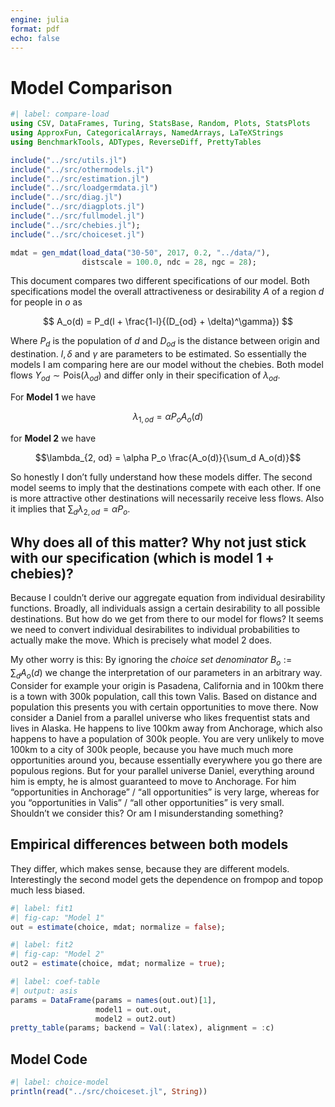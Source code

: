 ```yaml
---
engine: julia
format: pdf
echo: false
---
```


# Model Comparison

```julia
#| label: compare-load
using CSV, DataFrames, Turing, StatsBase, Random, Plots, StatsPlots
using ApproxFun, CategoricalArrays, NamedArrays, LaTeXStrings
using BenchmarkTools, ADTypes, ReverseDiff, PrettyTables

include("../src/utils.jl")
include("../src/othermodels.jl")
include("../src/estimation.jl")
include("../src/loadgermdata.jl")
include("../src/diag.jl")
include("../src/diagplots.jl")
include("../src/fullmodel.jl")
include("../src/chebies.jl");
include("../src/choiceset.jl")

mdat = gen_mdat(load_data("30-50", 2017, 0.2, "../data/"),
                distscale = 100.0, ndc = 28, ngc = 28);

```

This document compares two different specifications of our model. Both
specifications model the overall attractiveness or desirability $A$ of
a region $d$ for people in $o$ as

$$
A_o(d) = P_d(l + \frac{1-l}{(D_{od} + \delta)^\gamma})
$$

Where $P_d$ is the population of $d$ and $D_{od}$ is the distance
between origin and destination. $l, \delta$ and $\gamma$ are
parameters to be estimated. So essentially the models I am comparing
here are our model without the chebies. Both model flows $Y_{od} \sim
\text{Pois}(\lambda_{od})$ and differ only in their specification of
$\lambda_{od}$.

For **Model 1** we have 

$$\lambda_{1, od} = \alpha P_o A_o(d)$$ 

for **Model 2** we have 

$$\lambda_{2, od} = \alpha P_o \frac{A_o(d)}{\sum_d A_o(d)}$$

So honestly I don't fully understand how these models differ. The
second model seems to imply that the destinations compete with each
other. If one is more attractive other destinations will necessarily
receive less flows. Also it implies that $\sum_d \lambda_{2, od} =
\alpha P_o$.

## Why does all of this matter? Why not just stick with our specification (which is model 1 + chebies)?

Because I couldn't derive our aggregate equation from individual
desirability functions. Broadly, all individuals assign a certain
desirability to all possible destinations. But how do we get from
there to our model for flows? It seems we need to convert individual
desirabilites to individual probabilities to actually make the move.
Which is precisely what model 2 does.

My other worry is this: By ignoring the *choice set denominator*
$B_o := \sum_d A_o(d)$ we change the interpretation of our parameters in an
arbitrary way. Consider for example your origin is Pasadena,
California and in 100km there is a town with 300k population, call
this town Valis. Based on distance and population this presents you
with certain opportunities to move there. Now consider a Daniel from a
parallel universe who likes frequentist stats and lives in Alaska. He
happens to live 100km away from Anchorage, which also happens to have
a population of 300k people. You are very unlikely to move 100km to a
city of 300k people, because you have much much more opportunities
around you, because essentially everywhere you go there are populous
regions. But for your parallel universe Daniel, everything around him
is empty, he is almost guaranteed to move to Anchorage. For him
"opportunities in Anchorage" / "all opportunities" is very large,
whereas for you "opportunities in Valis" / "all other opportunities"
is very small. Shouldn't we consider this? Or am I misunderstanding
something?


## Empirical differences between both models
They differ, which makes sense, because they are different models.
Interestingly the second model gets the dependence on frompop and
topop much less biased. 

```julia
#| label: fit1
#| fig-cap: "Model 1"
out = estimate(choice, mdat; normalize = false);

```

```julia
#| label: fit2
#| fig-cap: "Model 2"
out2 = estimate(choice, mdat; normalize = true);

```

```julia
#| label: coef-table
#| output: asis
params = DataFrame(params = names(out.out)[1],
                   model1 = out.out,
                   model2 = out2.out)
pretty_table(params; backend = Val(:latex), alignment = :c)

```

## Model Code
```julia
#| label: choice-model
println(read("../src/choiceset.jl", String))

```
